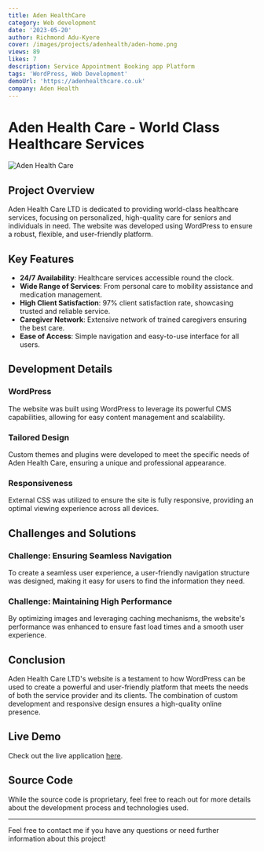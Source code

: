 ```yaml
---
title: Aden HealthCare
category: Web development
date: '2023-05-20'
author: Richmond Adu-Kyere
cover: /images/projects/adenhealth/aden-home.png
views: 89
likes: 7
description: Service Appointment Booking app Platform
tags: 'WordPress, Web Development'
demoUrl: 'https://adenhealthcare.co.uk'
company: Aden Health
---
```





# Aden Health Care - World Class Healthcare Services

![Aden Health Care](/images/projects/adenhealth/aden-kc.png)

## Project Overview

Aden Health Care LTD is dedicated to providing world-class healthcare services, focusing on personalized, high-quality care for seniors and individuals in need. The website was developed using WordPress to ensure a robust, flexible, and user-friendly platform.

## Key Features

- **24/7 Availability**: Healthcare services accessible round the clock.
- **Wide Range of Services**: From personal care to mobility assistance and medication management.
- **High Client Satisfaction**: 97% client satisfaction rate, showcasing trusted and reliable service.
- **Caregiver Network**: Extensive network of trained caregivers ensuring the best care.
- **Ease of Access**: Simple navigation and easy-to-use interface for all users.

## Development Details

### WordPress

The website was built using WordPress to leverage its powerful CMS capabilities, allowing for easy content management and scalability.

### Tailored Design

Custom themes and plugins were developed to meet the specific needs of Aden Health Care, ensuring a unique and professional appearance.

### Responsiveness

External CSS was utilized to ensure the site is fully responsive, providing an optimal viewing experience across all devices.


## Challenges and Solutions

### Challenge: Ensuring Seamless Navigation

To create a seamless user experience, a user-friendly navigation structure was designed, making it easy for users to find the information they need.

### Challenge: Maintaining High Performance

By optimizing images and leveraging caching mechanisms, the website's performance was enhanced to ensure fast load times and a smooth user experience.

## Conclusion

Aden Health Care LTD's website is a testament to how WordPress can be used to create a powerful and user-friendly platform that meets the needs of both the service provider and its clients. The combination of custom development and responsive design ensures a high-quality online presence.

## Live Demo

Check out the live application [here](https://adenhealthcare.co.uk).

## Source Code

While the source code is proprietary, feel free to reach out for more details about the development process and technologies used.

---

Feel free to contact me if you have any questions or need further information about this project!


